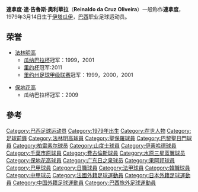 {{noteta|G1=足球|G2=南美球會|G3=uefa
|T=zh-hans:雷纳尔多·达·克鲁斯·奥利维拉;zh-hk:連拿度·達·告魯斯·奧利華拉;zh-tw:雷納爾多·達·克魯斯·奧利維拉;
|1=zh-hans:雷纳尔多·达·克鲁斯·奥利维拉;zh-hk:連拿度·達·告魯斯·奧利華拉;zh-tw:雷納爾多·達·克魯斯·奧利維拉;
|2=zh-hans:雷纳尔多;zh-hk:連拿度;zh-tw:雷納爾多;
|3=zh-hans:费古埃伦斯;zh-hk:費古倫斯;zh-tw:費古埃倫斯;
}}
{{Infobox football biography 
| playername = 連拿度<br>Reinaldo   
| image          = Reinaldo com a camisa do Inter de Lages.jpeg
| fullname = Reinaldo da Cruz Oliveira
| height = {{height|m=1.87}}
| dateofbirth = {{Birth date and age|1979|3|14}}
| cityofbirth = [[伊塔瓜伊|伊塔瓜伊]] 
| countryofbirth = [[巴西|巴西]] 
| currentclub    = 
| clubnumber     = 
| position = [[前鋒_(足球)|前鋒]]
| youthyears1 =   1997–1999
| youthclubs1 =  [[法林明高競賽會|法林明高]]
|  years1 =   1999–2001 
| years2 =  2002–2003 
| years3 =  2001–2005 
| years4 =  2005 
| years5 =  2006 
| years6 =  2007 
| years7 =  2007–2008  
| years8 =   2009 
| years9 =  2010 
| years10 =  2010–2011
| years11 =  2011–2012
| years12 =  2012
| years13 =  2013
| years14 =  2014
| years15 =  2014
| years16 = 2015
| clubs1 =   [[法林明高競賽會|法林明高]]
| clubs2 =   → [[圣保罗足球俱乐部|聖保羅]] (外借)  
| clubs3 =   [[巴黎圣日耳曼足球俱乐部|巴黎聖日門]] 
| clubs4 =   [[柏雷素爾|柏雷素爾]]
| clubs5 =   [[桑托斯足球俱乐部|山度士]]  
| clubs6 =   [[伊蒂哈德足球俱樂部_(吉達)|伊蒂哈德]]  
| clubs7 =   [[千葉市原|千葉市原]]  
| clubs8 =   [[保地花高足球競賽會|保地花高]]  
| clubs9 =   [[水原三星蓝翼|水原三星蓝翼]] 
| clubs10 =  [[費古倫斯足球會|費古倫斯]]
| clubs11 =  [[巴伊亚竞技俱乐部|巴希亚]]
| clubs12 =  [[广东日之泉|广东日之泉]]
| clubs13 =  [[巴拉纳俱乐部|巴拉纳]]
| clubs14 =  {{tsl|en|Clube Atlético Metropolitano||大都會}}
| clubs15 = [[卢韦尔登塞体育俱乐部|盧維丹斯]]
| clubs16 = {{tsl|en|Esporte Clube Internacional (SC)||EC國際}}
| caps1 =     40    
| caps2 =   65    
| caps3 =   32    
| caps4 =   22    
| caps5 =   28    
| caps6 =   21    
| caps7 =   37     
| caps8 =    23    
| caps9 =     4     
| caps10 =    30 
| caps11 =    17   
| caps12 =    27  
| caps16 = 14
| goals1 =  9  
| goals2 =  10  
| goals3 =  16  
| goals4 =  16  
| goals5 =  18  
| goals6 =  14  
| goals7 =  14  
| goals8 =  4  
| goals9 =  0  
| goals10 =  10
| goals11 =  2 
| goals12 =  9 
| goals16 = 6
| years17        = 2015
| clubs17        = [[果阿邦足球會|果阿邦]]
| caps17         = 11
| goals17        = 7
| years18        = 2016
| clubs18        = {{le|Boavista Sport Club|Boavista Sport Club|Boavista SC}}
| caps18         = 6
| goals18        = 1
| years19        = 2016
| clubs19        = [[果阿邦足球會|果阿邦]]<ref name="Soccerway">{{cite web | url = https://int.soccerway.com/players/reinaldo-da-cruz-oliveira/20478/ | title = Reinaldo's profile | language =  | date =  | accessdate = November 2, 2016 | publisher = Soccerway | archive-date = 2021-05-03 | archive-url = https://web.archive.org/web/20210503064058/https://int.soccerway.com/players/reinaldo-da-cruz-oliveira/20478/ | dead-url = no }}</ref>
| caps19         = 4
| goals19        = 0
| years20        = 2017–2019
| clubs20        = [[巴西人足球俱乐部|巴西人]]
| caps20         = 7
| goals20        = 2
| nationalyears1 =   
| nationalteam1 =   
| nationalcaps1 =     
| nationalgoals1 = 
| pcupdate = 26 May 2015
}}

'''連拿度·達·告魯斯·奧利華拉'''（'''Reinaldo da Cruz Oliveira'''）一般称作'''連拿度'''，1979年3月14日生于[[伊塔瓜伊|伊塔瓜伊]]，[[巴西|巴西]]职业足球运动员。

==荣誉==
* [[法林明高競賽會|法林明高]]
** [[瓜纳巴拉杯|瓜纳巴拉杯]]冠军：1999，2001
** [[里约杯|里约杯]]冠军:2011
** [[里约州足球甲级联赛|里约州足球甲级联赛]]冠军：1999，2000，2001

* [[保地花高足球競賽會|保地花高]]  
** 瓜纳巴拉杯冠军：2009

==參考==
{{Reflist}}

{{DEFAULTSORT:Reinaldo da Cruz Oliveira}}
[[Category:巴西足球运动员|Category:巴西足球运动员]]
[[Category:1979年出生|Category:1979年出生]]
[[Category:在世人物|Category:在世人物]]
[[Category:足球前鋒|Category:足球前鋒]]
[[Category:法林明高球員|Category:法林明高球員]]
[[Category:聖保羅球員|Category:聖保羅球員]]
[[Category:巴黎聖日門球員|Category:巴黎聖日門球員]]
[[Category:柏雷素尔球员|Category:柏雷素尔球员]]
[[Category:山度士球員|Category:山度士球員]]
[[Category:伊蒂哈德球員|Category:伊蒂哈德球員]]
[[Category:千葉市原球員|Category:千葉市原球員]]
[[Category:費古倫斯球員|Category:費古倫斯球員]]
[[Category:水原三星蓝翼球员|Category:水原三星蓝翼球员]]
[[Category:保地花高球員|Category:保地花高球員]]
[[Category:广东日之泉球员|Category:广东日之泉球员]]
[[Category:果阿邦球員|Category:果阿邦球員]]
[[Category:巴甲球員|Category:巴甲球員]]
[[Category:日職球員|Category:日職球員]]
[[Category:法甲球員|Category:法甲球員]]
[[Category:韓職球員|Category:韓職球員]]
[[Category:中甲球员|Category:中甲球员]]
[[Category:法國外籍足球運動員|Category:法國外籍足球運動員]]
[[Category:日本外籍足球運動員|Category:日本外籍足球運動員]]
[[Category:中国外籍足球運動員|Category:中国外籍足球運動員]]
[[Category:巴西旅外足球運動員|Category:巴西旅外足球運動員]]